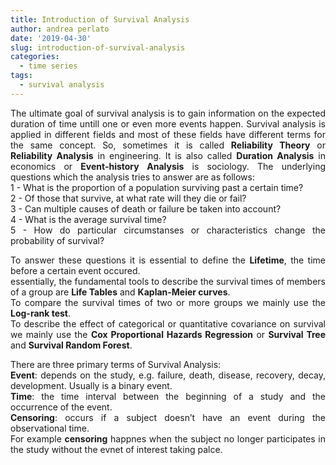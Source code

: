 ```yaml
---
title: Introduction of Survival Analysis
author: andrea perlato
date: '2019-04-30'
slug: introduction-of-survival-analysis
categories:
  - time series
tags:
  - survival analysis
---
```


<style>
body {
text-align: justify}
</style>

The ultimate goal of survival analysis is to gain information on the expected duration of time untill one or even more events happen. 
Survival analysis is applied in different fields and most of these fields have different terms for the same concept. So, sometimes it is called **Reliability Theory** or **Reliability Analysis** in engineering. It is also called **Duration Analysis** in economics or **Event-history Analysis** is sociology. The underlying questions which the analysis tries to answer are as follows: </br>
1 - What is the proportion of a population surviving past a certain time? </br>
2 - Of those that survive, at what rate will they die or fail? </br>
3 - Can multiple causes of death or failure be taken into account? </br>
4 - What is the average survival time? </br>
5 - How do particular circumstanses or characteristics change the probability of survival? </br>

To answer these questions it is essential to define the **Lifetime**, the time before a certain event occured. </br>
essentially, the fundamental tools to describe the survival times of members of a group are **Life Tables** and **Kaplan-Meier curves**. </br>
To compare the survival times of two or more groups we mainly use the **Log-rank test**. </br>
To describe the effect of categorical or quantitative covariance on survival we mainly use the **Cox Proportional Hazards Regression** or **Survival Tree** and **Survival Random Forest**.

There are three primary terms of Survival Analysis: </br>
**Event**: depends on the study, e.g. failure, death, disease, recovery, decay, development. Usually is a binary event. </br>
**Time**: the time interval between the beginning of a study and the occurrence of the event. </br>
**Censoring**: occurs if a subject doesn't have an event during the observational time. </br>
For example **censoring** happnes when the subject no longer participates in the study without the evnet of interest taking palce.




























